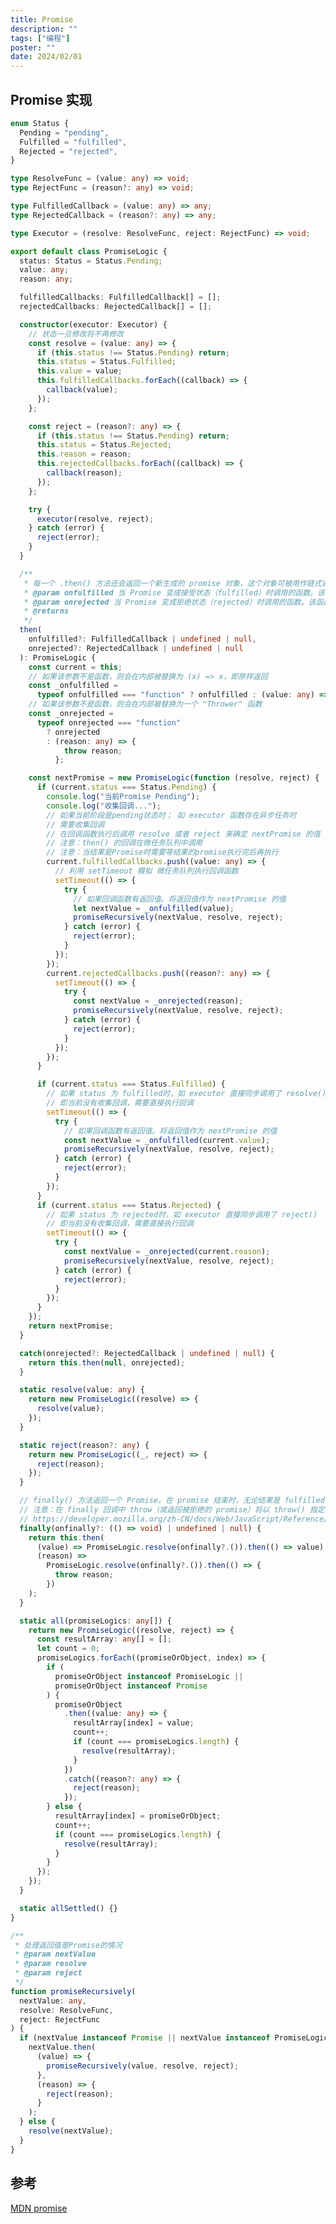 ```yaml
---
title: Promise
description: ""
tags: ["编程"]
poster: ""
date: 2024/02/01
---
```


## Promise 实现

```typescript
enum Status {
  Pending = "pending",
  Fulfilled = "fulfilled",
  Rejected = "rejected",
}

type ResolveFunc = (value: any) => void;
type RejectFunc = (reason?: any) => void;

type FulfilledCallback = (value: any) => any;
type RejectedCallback = (reason?: any) => any;

type Executor = (resolve: ResolveFunc, reject: RejectFunc) => void;

export default class PromiseLogic {
  status: Status = Status.Pending;
  value: any;
  reason: any;

  fulfilledCallbacks: FulfilledCallback[] = [];
  rejectedCallbacks: RejectedCallback[] = [];

  constructor(executor: Executor) {
    // 状态一旦修改将不再修改
    const resolve = (value: any) => {
      if (this.status !== Status.Pending) return;
      this.status = Status.Fulfilled;
      this.value = value;
      this.fulfilledCallbacks.forEach((callback) => {
        callback(value);
      });
    };

    const reject = (reason?: any) => {
      if (this.status !== Status.Pending) return;
      this.status = Status.Rejected;
      this.reason = reason;
      this.rejectedCallbacks.forEach((callback) => {
        callback(reason);
      });
    };

    try {
      executor(resolve, reject);
    } catch (error) {
      reject(error);
    }
  }

  /**
   * 每一个 .then() 方法还会返回一个新生成的 promise 对象，这个对象可被用作链式调用
   * @param onfulfilled 当 Promise 变成接受状态（fulfilled）时调用的函数。该函数有一个参数，即接受的最终结果（the fulfillment value）。如果该参数不是函数，则会在内部被替换为 (x) => x，即原样返回 promise 最终结果的函数
   * @param onrejected 当 Promise 变成拒绝状态（rejected）时调用的函数。该函数有一个参数，即拒绝的原因（rejection reason）。如果该参数不是函数，则会在内部被替换为一个 "Thrower" 函数 (it throws an error it received as argument)。
   * @returns
   */
  then(
    onfulfilled?: FulfilledCallback | undefined | null,
    onrejected?: RejectedCallback | undefined | null
  ): PromiseLogic {
    const current = this;
    // 如果该参数不是函数，则会在内部被替换为 (x) => x，即原样返回
    const _onfulfilled =
      typeof onfulfilled === "function" ? onfulfilled : (value: any) => value;
    // 如果该参数不是函数，则会在内部被替换为一个 "Thrower" 函数
    const _onrejected =
      typeof onrejected === "function"
        ? onrejected
        : (reason: any) => {
            throw reason;
          };

    const nextPromise = new PromiseLogic(function (resolve, reject) {
      if (current.status === Status.Pending) {
        console.log("当前Promise Pending");
        console.log("收集回调...");
        // 如果当前阶段是pending状态时； 如 executor 函数存在异步任务时
        // 需要收集回调
        // 在回调函数执行后调用 resolve 或者 reject 来确定 nextPromise 的值
        // 注意：then() 的回调在微任务队列中调用
        // 注意：当结果是Promise时需要等结果的promise执行完后再执行
        current.fulfilledCallbacks.push((value: any) => {
          // 利用 setTimeout 模拟 微任务队列执行回调函数
          setTimeout(() => {
            try {
              // 如果回调函数有返回值。将返回值作为 nextPromise 的值
              let nextValue = _onfulfilled(value);
              promiseRecursively(nextValue, resolve, reject);
            } catch (error) {
              reject(error);
            }
          });
        });
        current.rejectedCallbacks.push((reason?: any) => {
          setTimeout(() => {
            try {
              const nextValue = _onrejected(reason);
              promiseRecursively(nextValue, resolve, reject);
            } catch (error) {
              reject(error);
            }
          });
        });
      }

      if (current.status === Status.Fulfilled) {
        // 如果 status 为 fulfilled时，如 executor 直接同步调用了 resolve()
        // 即当前没有收集回调，需要直接执行回调
        setTimeout(() => {
          try {
            // 如果回调函数有返回值。将返回值作为 nextPromise 的值
            const nextValue = _onfulfilled(current.value);
            promiseRecursively(nextValue, resolve, reject);
          } catch (error) {
            reject(error);
          }
        });
      }
      if (current.status === Status.Rejected) {
        // 如果 status 为 rejected时，如 executor 直接同步调用了 reject()
        // 即当前没有收集回调，需要直接执行回调
        setTimeout(() => {
          try {
            const nextValue = _onrejected(current.reason);
            promiseRecursively(nextValue, resolve, reject);
          } catch (error) {
            reject(error);
          }
        });
      }
    });
    return nextPromise;
  }

  catch(onrejected?: RejectedCallback | undefined | null) {
    return this.then(null, onrejected);
  }

  static resolve(value: any) {
    return new PromiseLogic((resolve) => {
      resolve(value);
    });
  }

  static reject(reason?: any) {
    return new PromiseLogic((_, reject) => {
      reject(reason);
    });
  }

  // finally() 方法返回一个 Promise。在 promise 结束时，无论结果是 fulfilled 或者是 rejected，都会执行指定的回调函数。
  // 注意：在 finally 回调中 throw（或返回被拒绝的 promise）将以 throw() 指定的原因拒绝新的 promise.
  // https://developer.mozilla.org/zh-CN/docs/Web/JavaScript/Reference/Global_Objects/Promise/finally
  finally(onfinally?: (() => void) | undefined | null) {
    return this.then(
      (value) => PromiseLogic.resolve(onfinally?.()).then(() => value),
      (reason) =>
        PromiseLogic.resolve(onfinally?.()).then(() => {
          throw reason;
        })
    );
  }

  static all(promiseLogics: any[]) {
    return new PromiseLogic((resolve, reject) => {
      const resultArray: any[] = [];
      let count = 0;
      promiseLogics.forEach((promiseOrObject, index) => {
        if (
          promiseOrObject instanceof PromiseLogic ||
          promiseOrObject instanceof Promise
        ) {
          promiseOrObject
            .then((value: any) => {
              resultArray[index] = value;
              count++;
              if (count === promiseLogics.length) {
                resolve(resultArray);
              }
            })
            .catch((reason?: any) => {
              reject(reason);
            });
        } else {
          resultArray[index] = promiseOrObject;
          count++;
          if (count === promiseLogics.length) {
            resolve(resultArray);
          }
        }
      });
    });
  }

  static allSettled() {}
}

/**
 * 处理返回值是Promise的情况
 * @param nextValue
 * @param resolve
 * @param reject
 */
function promiseRecursively(
  nextValue: any,
  resolve: ResolveFunc,
  reject: RejectFunc
) {
  if (nextValue instanceof Promise || nextValue instanceof PromiseLogic) {
    nextValue.then(
      (value) => {
        promiseRecursively(value, resolve, reject);
      },
      (reason) => {
        reject(reason);
      }
    );
  } else {
    resolve(nextValue);
  }
}
```

## 参考

[MDN promise](https://developer.mozilla.org/zh-CN/docs/Web/JavaScript/Reference/Global_Objects/Promise)
